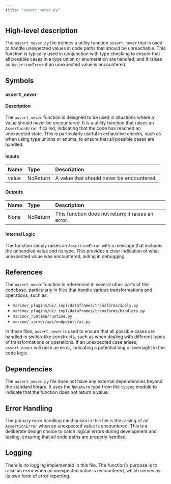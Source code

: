 ```yaml
---
title: "assert_never.py"
---
```


## High-level description

The `assert_never.py` file defines a utility function `assert_never` that is used to handle unexpected values in code paths that should be unreachable. This function is typically used in conjunction with type checking to ensure that all possible cases in a type union or enumeration are handled, and it raises an `AssertionError` if an unexpected value is encountered.

## Symbols

### `assert_never`
#### Description
The `assert_never` function is designed to be used in situations where a value should never be encountered. It is a utility function that raises an `AssertionError` if called, indicating that the code has reached an unexpected state. This is particularly useful in exhaustive checks, such as when using type unions or enums, to ensure that all possible cases are handled.

#### Inputs
| Name  | Type    | Description                        |
|:------|:--------|:-----------------------------------|
| value | NoReturn | A value that should never be encountered. |

#### Outputs
| Name | Type    | Description |
|:-----|:--------|:------------|
| None | NoReturn | This function does not return; it raises an error. |

#### Internal Logic
The function simply raises an `AssertionError` with a message that includes the unhandled value and its type. This provides a clear indication of what unexpected value was encountered, aiding in debugging.

## References

The `assert_never` function is referenced in several other parts of the codebase, particularly in files that handle various transformations and operations, such as:

- `marimo/_plugins/ui/_impl/dataframes/transforms/apply.py`
- `marimo/_plugins/ui/_impl/dataframes/transforms/handlers.py`
- `marimo/_runtime/runtime.py`
- `marimo/_server/api/endpoints/ai.py`

In these files, `assert_never` is used to ensure that all possible cases are handled in switch-like constructs, such as when dealing with different types of transformations or operations. If an unexpected case arises, `assert_never` will raise an error, indicating a potential bug or oversight in the code logic.

## Dependencies

The `assert_never.py` file does not have any external dependencies beyond the standard library. It uses the `NoReturn` type from the `typing` module to indicate that the function does not return a value.

## Error Handling

The primary error handling mechanism in this file is the raising of an `AssertionError` when an unexpected value is encountered. This is a deliberate design choice to catch logical errors during development and testing, ensuring that all code paths are properly handled.

## Logging

There is no logging implemented in this file. The function's purpose is to raise an error when an unexpected value is encountered, which serves as its own form of error reporting.